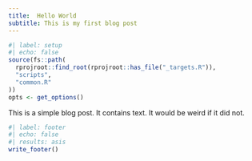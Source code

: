 ```yaml
---
title:  Hello World
subtitle: This is my first blog post
---
```


```r
#| label: setup
#| echo: false
source(fs::path(
  rprojroot::find_root(rprojroot::has_file("_targets.R")),
  "scripts",
  "common.R"
))
opts <- get_options()
```

This is a simple blog post. It contains text. It would be weird if it did not.

```r
#| label: footer
#| echo: false
#| results: asis
write_footer()
```

